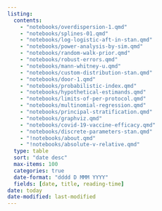 ```yaml
---
listing:
  contents:
    - "notebooks/overdispersion-1.qmd"
    - "notebooks/splines-01.qmd"
    - "notebooks/log-logistic-aft-in-stan.qmd"
    - "notebooks/power-analysis-by-sim.qmd"
    - "notebooks/random-walk-prior.qmd"
    - "notebooks/robust-errors.qmd"
    - "notebooks/mann-whitney-u.qmd"
    - "notebooks/custom-distribution-stan.qmd"
    - "notebooks/door-1.qmd"
    - "notebooks/probabilistic-index.qmd"
    - "notebooks/hypothetical-estimands.qmd"
    - "notebooks/limits-of-per-protocol.qmd"
    - "notebooks/multinomial-regression.qmd"
    - "notebooks/principal-stratification.qmd"
    - "notebooks/graphviz.qmd"
    - "notebooks/covid-19-vaccine-efficacy.qmd"
    - "notebooks/discrete-parameters-stan.qmd"
    - "!notebooks/about.qmd"
    - "!notebooks/absolute-v-relative.qmd"
  type: table
  sort: "date desc"
  max-items: 100
  categories: true
  date-format: "dddd D MMM YYYY"
  fields: [date, title, reading-time]
date: today
date-modified: last-modified
---
```


